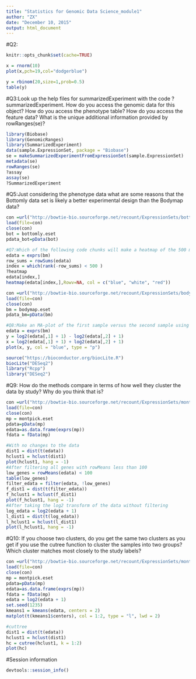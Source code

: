 ```yaml
---
title: "Statistics for Genomic Data Science_module1"
author: "ZX"
date: "December 10, 2015"
output: html_document
---
```


#Q2:
```r
knitr::opts_chunk$set(cache=TRUE)
```

```r
x = rnorm(10)
plot(x,pch=19,col="dodgerblue")
```

```r
y = rbinom(20,size=1,prob=0.5)
table(y)
```

#Q3:Look up the help files for summarizedExperiment with the code ?summarizedExperiment. How do you access the genomic data for this object? How do you access the phenotype table? How do you access the feature data? What is the unique additional information provided by rowRanges(se)?
```r
library(Biobase)
library(GenomicRanges)
library(SummarizedExperiment)
data(sample.ExpressionSet, package = "Biobase")
se = makeSummarizedExperimentFromExpressionSet(sample.ExpressionSet)
metadata(se)
rowRanges(se)
?assay
assay(se)
?SummarizedExperiment
```

#Q5:Just considering the phenotype data what are some reasons that the Bottomly data set is likely a better experimental design than the Bodymap data?
```r
con =url("http://bowtie-bio.sourceforge.net/recount/ExpressionSets/bottomly_eset.RData")
load(file=con)
close(con)
bot = bottomly.eset
pdata_bot=pData(bot)

#Q7:Which of the following code chunks will make a heatmap of the 500 most highly expressed genes (as defined by total count), without re-ordering due to clustering? Are the highly expressed samples next to each other in sample order?
edata = exprs(bm)
row_sums = rowSums(edata)
index = which(rank(-row_sums) < 500 )
?heatmap
edata[index,]
heatmap(edata[index,],Rowv=NA, col = c("blue", "white", "red"))

con =url("http://bowtie-bio.sourceforge.net/recount/ExpressionSets/bodymap_eset.RData")
load(file=con)
close(con)
bm = bodymap.eset
pdata_bm=pData(bm)

#Q8:Make an MA-plot of the first sample versus the second sample using the log2 transform (hint: you may have to add 1 first) and the rlog transform from the DESeq2 package. How are the two MA-plots different? Which kind of genes appear most different in each plot?
edata = exprs(bm)
y = log2(edata[,1] + 1) - log2(edata[,2] + 1)
x = log2(edata[,1] + 1) + log2(edata[,2] + 1)
plot(x, y, col = "blue", type = "p")

source("https://bioconductor.org/biocLite.R")
biocLite("DESeq2")
library("Rcpp")
library("DESeq2")

```


#Q9: How do the methods compare in terms of how well they cluster the data by study? Why do you think that is?
```r
con =url("http://bowtie-bio.sourceforge.net/recount/ExpressionSets/montpick_eset.RData")
load(file=con)
close(con)
mp = montpick.eset
pdata=pData(mp)
edata=as.data.frame(exprs(mp))
fdata = fData(mp)

#With no changes to the data
dist1 = dist(t(edata))
hclust1 = hclust(dist1)
plot(hclust1, hang = -1)
#After filtering all genes with rowMeans less than 100
low_genes = rowMeans(edata) < 100
table(low_genes)
filter_edata = filter(edata, !low_genes)
f_dist1 = dist(t(filter_edata))
f_hclust1 = hclust(f_dist1)
plot(f_hclust1, hang = -1)
#After taking the log2 transform of the data without filtering
log_edata = log2(edata + 1)
l_dist1 = dist(t(log_edata))
l_hclust1 = hclust(l_dist1)
plot(l_hclust1, hang = -1)
```

#Q10: If you choose two clusters, do you get the same two clusters as you get if you use the cutree function to cluster the samples into two groups? Which cluster matches most closely to the study labels?
```r
con =url("http://bowtie-bio.sourceforge.net/recount/ExpressionSets/montpick_eset.RData")
load(file=con)
close(con)
mp = montpick.eset
pdata=pData(mp)
edata=as.data.frame(exprs(mp))
fdata = fData(mp)
edata = log2(edata + 1)
set.seed(1235)
kmeans1 = kmeans(edata, centers = 2)
matplot(t(kmeans1$centers), col = 1:2, type = "l", lwd = 2)

#cuttree
dist1 = dist(t(edata))
hclust1 = hclust(dist1)
hc = cutree(hclust1, k = 1:2)
plot(hc)
```

#Session information
```r
devtools::session_info()
```